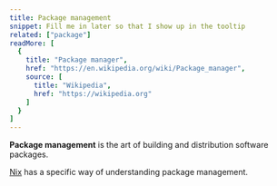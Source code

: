 ```yaml
---
title: Package management
snippet: Fill me in later so that I show up in the tooltip
related: ["package"]
readMore: [
  {
    title: "Package manager",
    href: "https://en.wikipedia.org/wiki/Package_manager",
    source: [
      title: "Wikipedia",
      href: "https://wikipedia.org"
    ]
  }
]
---
```


**Package management** is the art of building and distribution software packages.

[Nix] has a specific way of understanding package management.

[nix]: /concepts/nix
